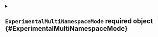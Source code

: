 


<details className="config-field" data-expandable="true">
<summary>

## `ExperimentalMultiNamespaceMode` <span className="config-field-required" data-required="true">required</span> <span className="config-field-type">object</span> <span className="config-field-default"></span> <span className="config-field-enum"></span> {#ExperimentalMultiNamespaceMode}



</summary>




<details className="config-field" data-expandable="false" open>
<summary>

### `enabled` <span className="config-field-required" data-required="false">required</span> <span className="config-field-type">boolean</span> <span className="config-field-default">true</span> <span className="config-field-enum"></span> {#ExperimentalMultiNamespaceMode-enabled}

Enabled specifies if multi namespace mode should get enabled

</summary>



</details>



<details className="config-field" data-expandable="false" open>
<summary>

### `namespaceLabels` <span className="config-field-required" data-required="true">required</span> <span className="config-field-type">object</span> <span className="config-field-default"></span> <span className="config-field-enum"></span> {#ExperimentalMultiNamespaceMode-namespaceLabels}

NamespaceLabels are extra labels that will be added by vCluster to each created namespace.

</summary>



</details>


</details>
